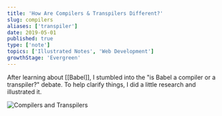 ```yaml
---
title: 'How Are Compilers & Transpilers Different?'
slug: compilers
aliases: ['transpiler']
date: 2019-05-01
published: true
type: ['note']
topics: ['Illustrated Notes', 'Web Development']
growthStage: 'Evergreen'
---
```


After learning about [[Babel]], I stumbled into the "is Babel a compiler or a transpiler?" debate. To help clarify things, I did a little research and illustrated it.

<Image alt="Compilers and Transpilers" src="https://res.cloudinary.com/dg3gyk0gu/image/upload/c_scale,w_900/v1592262869/maggieappleton.com/egghead-course-notes/Compile_Transpile_Final.png" />
